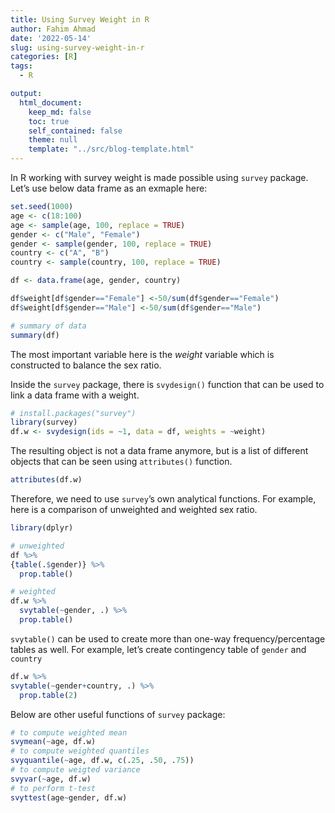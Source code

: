 ```yaml
---
title: Using Survey Weight in R
author: Fahim Ahmad
date: '2022-05-14'
slug: using-survey-weight-in-r
categories: [R]
tags:
  - R

output:
  html_document:
    keep_md: false
    toc: true
    self_contained: false
    theme: null
    template: "../src/blog-template.html"
---
```


In R working with survey weight is made possible using `survey` package. Let's use below data frame as an exmaple here:

```r
set.seed(1000)
age <- c(18:100)
age <- sample(age, 100, replace = TRUE)
gender <- c("Male", "Female")
gender <- sample(gender, 100, replace = TRUE)
country <- c("A", "B")
country <- sample(country, 100, replace = TRUE)

df <- data.frame(age, gender, country)

df$weight[df$gender=="Female"] <-50/sum(df$gender=="Female")
df$weight[df$gender=="Male"] <-50/sum(df$gender=="Male")

# summary of data
summary(df)
```

The most important variable here is the _weight_ variable which is constructed to balance the sex ratio. 

Inside the `survey` package, there is `svydesign()` function that can be used to link a data frame with a weight.

```r
# install.packages("survey")
library(survey)
df.w <- svydesign(ids = ~1, data = df, weights = ~weight)
```

The resulting object is not a data frame anymore, but is a list of different objects that can be seen using `attributes()` function.

```r
attributes(df.w)
```

Therefore, we need to use `survey`'s own analytical functions. For example, here is a comparison of unweighted and weighted sex ratio.


```r
library(dplyr)
```

```r
# unweighted
df %>%
{table(.$gender)} %>%
  prop.table()

# weighted
df.w %>%
  svytable(~gender, .) %>%
  prop.table()
```

`svytable()` can be used to create more than one-way frequency/percentage tables as well. For example, let's create contingency table of `gender` and `country`

```r
df.w %>%
svytable(~gender+country, .) %>%
  prop.table(2)
```


Below are other useful functions of `survey` package:

```r
# to compute weighted mean
svymean(~age, df.w)
# to compute weighted quantiles
svyquantile(~age, df.w, c(.25, .50, .75))
# to compute weigted variance
svyvar(~age, df.w)
# to perform t-test
svyttest(age~gender, df.w)

```






